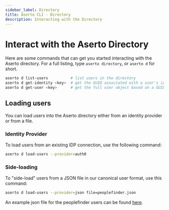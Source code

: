 ```yaml
---
sidebar_label: Directory
title: Aserto CLI - Directory
description: Interacting with the Directory
---
```


# Interact with the Aserto Directory

Here are some commands that can get you started interacting with the Aserto directory.
For a full listing, type `aserto directory`, or `aserto d` for short.

```bash
aserto d list-users          # list users in the directory
aserto d get-identity <key>  # get the GUID associated with a user's identity key (e.g. email)
aserto d get-user <key>      # get the full user object based on a GUID or a key
```

## Loading users

You can load users into the Aserto directory either from an identity provider or from a file.

### Identity Provider

To load users from an existing IDP connection, use the following command:

```bash
aserto d load-users --provider=auth0
```

### Side-loading

To "side-load" users from a JSON file in our canonical user format, use this command:

```bash
aserto d load-users --provider=json file=peoplefinder.json
```

An example json file for the peoplefinder users can be found [here](https://raw.githubusercontent.com/aserto-dev/aserto-cli/main/assets/peoplefinder.json).
